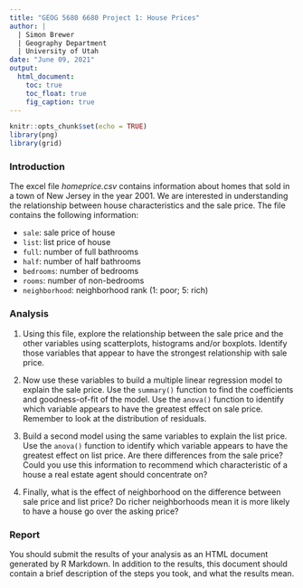 ```yaml
---
title: "GEOG 5680 6680 Project 1: House Prices"
author: | 
  | Simon Brewer
  | Geography Department
  | University of Utah
date: "June 09, 2021"
output:
  html_document:
    toc: true
    toc_float: true
    fig_caption: true
---
```


```r
knitr::opts_chunk$set(echo = TRUE)
library(png)
library(grid)
```

### Introduction

The excel file *homeprice.csv* contains information about homes that sold in a town of New Jersey in the year 2001. We are interested in understanding the relationship between house characteristics and the sale price. The file contains the following information:

- `sale`: sale price of house
- `list`: list price of house
- `full`: number of full bathrooms
- `half`: number of half bathrooms
- `bedrooms`: number of bedrooms
- `rooms`: number of non-bedrooms
- `neighborhood`: neighborhood rank (1: poor; 5: rich)

### Analysis

1. Using this file, explore the relationship between the sale price and the other variables using scatterplots, histograms and/or boxplots. Identify those variables that appear to have the strongest relationship with sale price. 

2. Now use these variables to build a multiple linear regression model to explain the sale price. Use the `summary()` function to find the coefficients and goodness-of-fit of the model. Use the `anova()` function to identify which variable appears to have the greatest effect on sale price. Remember to look at the distribution of residuals. 

3. Build a second model using the same variables to explain the list price. Use the `anova()` function to identify which variable appears to have the greatest effect on list price. Are there differences from the sale price? Could you use this information to recommend which characteristic of a house a real estate agent should concentrate on?

4. Finally, what is the effect of neighborhood on the difference between sale price and list price? Do richer neighborhoods mean it is more likely to have a house go over the asking price?

### Report

You should submit the results of your analysis as an HTML document generated by R Markdown. In addition to the results, this document should contain a brief description of the steps you took, and what the results mean. 
